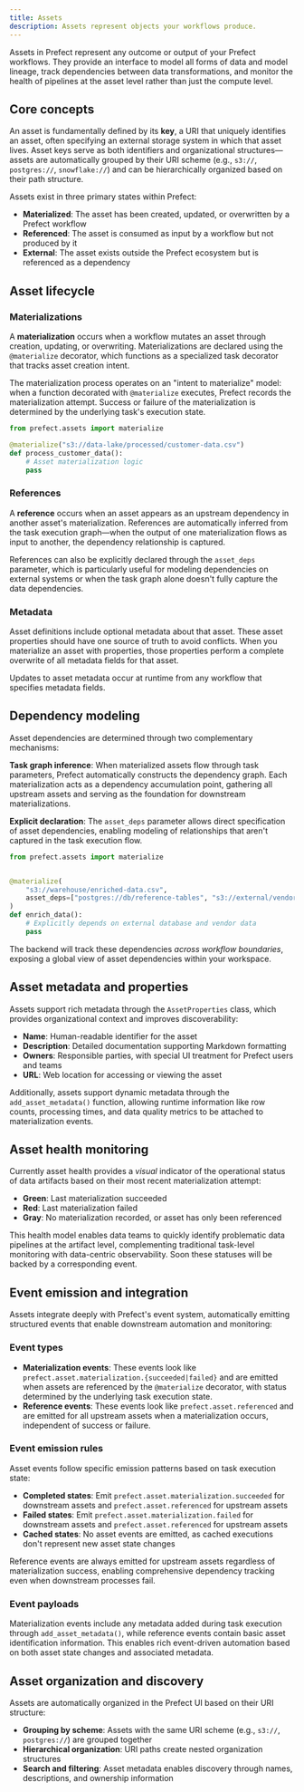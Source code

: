 ```yaml
---
title: Assets
description: Assets represent objects your workflows produce.
---
```

<span class="badge cloud"></span>


Assets in Prefect represent any outcome or output of your Prefect workflows. They provide an interface to model all forms of data and model lineage, track dependencies between data transformations, and monitor the health of pipelines at the asset level rather than just the compute level.

## Core concepts

An asset is fundamentally defined by its **key**, a URI that uniquely identifies an asset, often specifying an external storage system in which that asset lives. 
Asset keys serve as both identifiers and organizational structures—assets are automatically grouped by their URI scheme (e.g., `s3://`, `postgres://`, `snowflake://`) and can be hierarchically organized based on their path structure.

Assets exist in three primary states within Prefect:

- **Materialized**: The asset has been created, updated, or overwritten by a Prefect workflow
- **Referenced**: The asset is consumed as input by a workflow but not produced by it  
- **External**: The asset exists outside the Prefect ecosystem but is referenced as a dependency

## Asset lifecycle

### Materializations

A **materialization** occurs when a workflow mutates an asset through creation, updating, or overwriting. Materializations are declared using the `@materialize` decorator, which functions as a specialized task decorator that tracks asset creation intent.

The materialization process operates on an "intent to materialize" model: when a function decorated with `@materialize` executes, Prefect records the materialization attempt. Success or failure of the materialization is determined by the underlying task's execution state.

```python
from prefect.assets import materialize

@materialize("s3://data-lake/processed/customer-data.csv")
def process_customer_data():
    # Asset materialization logic
    pass
```

### References

A **reference** occurs when an asset appears as an upstream dependency in another asset's materialization. References are automatically inferred from the task execution graph—when the output of one materialization flows as input to another, the dependency relationship is captured.

References can also be explicitly declared through the `asset_deps` parameter, which is particularly useful for modeling dependencies on external systems or when the task graph alone doesn't fully capture the data dependencies.

### Metadata 

Asset definitions include optional metadata about that asset. These asset properties should have one source of truth to avoid conflicts. When you materialize an asset with properties, those properties perform a complete overwrite of all metadata fields for that asset.

Updates to asset metadata occur at runtime from any workflow that specifies metadata fields.


## Dependency modeling

Asset dependencies are determined through two complementary mechanisms:

**Task graph inference**: When materialized assets flow through task parameters, Prefect automatically constructs the dependency graph. Each materialization acts as a dependency accumulation point, gathering all upstream assets and serving as the foundation for downstream materializations.

**Explicit declaration**: The `asset_deps` parameter allows direct specification of asset dependencies, enabling modeling of relationships that aren't captured in the task execution flow.

```python
from prefect.assets import materialize


@materialize(
    "s3://warehouse/enriched-data.csv",
    asset_deps=["postgres://db/reference-tables", "s3://external/vendor-data.csv"]
)
def enrich_data():
    # Explicitly depends on external database and vendor data
    pass
```

The backend will track these dependencies _across workflow boundaries_, exposing a global view of asset dependencies within your workspace.

## Asset metadata and properties

Assets support rich metadata through the `AssetProperties` class, which provides organizational context and improves discoverability:

- **Name**: Human-readable identifier for the asset
- **Description**: Detailed documentation supporting Markdown formatting
- **Owners**: Responsible parties, with special UI treatment for Prefect users and teams
- **URL**: Web location for accessing or viewing the asset

Additionally, assets support dynamic metadata through the `add_asset_metadata()` function, allowing runtime information like row counts, processing times, and data quality metrics to be attached to materialization events.

## Asset health monitoring

Currently asset health provides a _visual_ indicator of the operational status of data artifacts based on their most recent materialization attempt:

- **Green**: Last materialization succeeded
- **Red**: Last materialization failed  
- **Gray**: No materialization recorded, or asset has only been referenced

This health model enables data teams to quickly identify problematic data pipelines at the artifact level, complementing traditional task-level monitoring with data-centric observability. Soon these statuses will be backed by a corresponding event.

## Event emission and integration

Assets integrate deeply with Prefect's event system, automatically emitting structured events that enable downstream automation and monitoring:

### Event types

- **Materialization events**: These events look like `prefect.asset.materialization.{succeeded|failed}` and are emitted when assets are referenced by the `@materialize` decorator, with status determined by the underlying task execution state.
- **Reference events**: These events look like `prefect.asset.referenced` and are emitted for all upstream assets when a materialization occurs, independent of success or failure.

### Event emission rules

Asset events follow specific emission patterns based on task execution state:

- **Completed states**: Emit `prefect.asset.materialization.succeeded` for downstream assets and `prefect.asset.referenced` for upstream assets
- **Failed states**: Emit `prefect.asset.materialization.failed` for downstream assets and `prefect.asset.referenced` for upstream assets  
- **Cached states**: No asset events are emitted, as cached executions don't represent new asset state changes

Reference events are always emitted for upstream assets regardless of materialization success, enabling comprehensive dependency tracking even when downstream processes fail.

### Event payloads

Materialization events include any metadata added during task execution through `add_asset_metadata()`, while reference events contain basic asset identification information. This enables rich event-driven automation based on both asset state changes and associated metadata.

## Asset organization and discovery

Assets are automatically organized in the Prefect UI based on their URI structure:

- **Grouping by scheme**: Assets with the same URI scheme (e.g., `s3://`, `postgres://`) are grouped together
- **Hierarchical organization**: URI paths create nested organization structures
- **Search and filtering**: Asset metadata enables discovery through names, descriptions, and ownership information